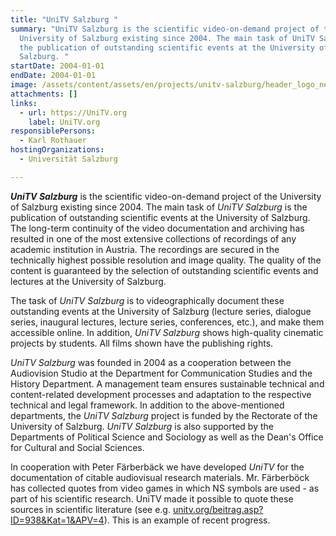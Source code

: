 ```yaml
---
title: "UniTV Salzburg "
summary: "UniTV Salzburg is the scientific video-on-demand project of the
  University of Salzburg existing since 2004. The main task of UniTV Salzburg is
  the publication of outstanding scientific events at the University of
  Salzburg. "
startDate: 2004-01-01
endDate: 2004-01-01
image: /assets/content/assets/en/projects/unitv-salzburg/header_logo_neu-version2_neu.png
attachments: []
links:
  - url: https://UniTV.org
    label: UniTV.org
responsiblePersons:
  - Karl Rothauer
hostingOrganizations:
  - Universität Salzburg

---
```

**_UniTV Salzburg_** is the scientific video-on-demand project of the University of Salzburg existing since 2004. The main task of _UniTV Salzburg_ is the publication of outstanding scientific events at the University of Salzburg. The long-term continuity of the video documentation and archiving has resulted in one of the most extensive collections of recordings of any academic institution in Austria. The recordings are secured in the technically highest possible resolution and image quality. The quality of the content is guaranteed by the selection of outstanding scientific events and lectures at the University of Salzburg.

The task of _UniTV Salzburg_ is to videographically document these outstanding events at the University of Salzburg (lecture series, dialogue series, inaugural lectures, lecture series, conferences, etc.), and make them accessible online. In addition, _UniTV Salzburg_ shows high-quality cinematic projects by students. All films shown have the publishing rights.

_UniTV Salzburg_ was founded in 2004 as a cooperation between the Audiovision Studio at the Department for Communication Studies and the History Department. A management team ensures sustainable technical and content-related development processes and adaptation to the respective technical and legal framework. In addition to the above-mentioned departments, the _UniTV Salzburg_ project is funded by the Rectorate of the University of Salzburg. _UniTV Salzburg_ is also supported by the Departments of Political Science and Sociology as well as the Dean's Office for Cultural and Social Sciences.

In cooperation with Peter Färberbäck we have developed _UniTV_ for the documentation of citable audiovisual research materials. Mr. Färberböck has collected quotes from video games in which NS symbols are used - as part of his scientific research. UniTV made it possible to quote these sources in scientific literature (see e.g. [unitv.org/beitrag.asp?ID=938&Kat=1&APV=4](http://unitv.org/beitrag.asp?ID=938&Kat=1&APV=4)). This is an example of recent progress.
